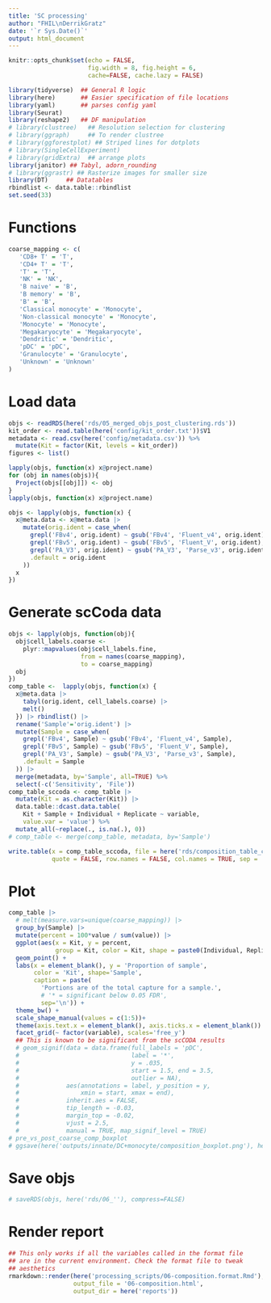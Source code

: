 ```yaml
---
title: 'SC processing'
author: "FHIL\nDerrikGratz"
date: '`r Sys.Date()`'
output: html_document
---
```


```r
knitr::opts_chunk$set(echo = FALSE,
                      fig.width = 8, fig.height = 6,
                      cache=FALSE, cache.lazy = FALSE) 

library(tidyverse)  ## General R logic
library(here)       ## Easier specification of file locations
library(yaml)       ## parses config yaml
library(Seurat)
library(reshape2)   ## DF manipulation
# library(clustree)   ## Resolution selection for clustering
# library(ggraph)     ## To render clustree
# library(ggforestplot) ## Striped lines for dotplots
# library(SingleCellExperiment)
# library(gridExtra)  ## arrange plots
library(janitor) ## Tabyl, adorn_rounding
# library(ggrastr) ## Rasterize images for smaller size
library(DT)     ## Datatables
rbindlist <- data.table::rbindlist
set.seed(33)
```

# Functions

```r
coarse_mapping <- c(
   'CD8+ T' = 'T',
   'CD4+ T' = 'T',
   'T' = 'T',
   'NK' = 'NK',
   'B naive' = 'B',
   'B memory' = 'B',
   'B' = 'B',
   'Classical monocyte' = 'Monocyte',
   'Non-classical monocyte' = 'Monocyte',
   'Monocyte' = 'Monocyte',
   'Megakaryocyte' = 'Megakaryocyte',
   'Dendritic' = 'Dendritic',
   'pDC' = 'pDC',
   'Granulocyte' = 'Granulocyte',
   'Unknown' = 'Unknown'
)
```


# Load data

```r
objs <- readRDS(here('rds/05_merged_objs_post_clustering.rds'))
kit_order <- read.table(here('config/kit_order.txt'))$V1
metadata <- read.csv(here('config/metadata.csv')) %>%
  mutate(Kit = factor(Kit, levels = kit_order))
figures <- list()
```

```r
lapply(objs, function(x) x@project.name)
for (obj in names(objs)){
  Project(objs[[obj]]) <- obj
}
lapply(objs, function(x) x@project.name)
```

```r
objs <- lapply(objs, function(x) {
  x@meta.data <- x@meta.data |>
    mutate(orig.ident = case_when(
      grepl('FBv4', orig.ident) ~ gsub('FBv4', 'Fluent_v4', orig.ident),
      grepl('FBv5', orig.ident) ~ gsub('FBv5', 'Fluent_V', orig.ident),
      grepl('PA_V3', orig.ident) ~ gsub('PA_V3', 'Parse_v3', orig.ident),
      .default = orig.ident
    )) 
  x
})
```


# Generate scCoda data

```r
objs <- lapply(objs, function(obj){
  obj$cell_labels.coarse <- 
    plyr::mapvalues(obj$cell_labels.fine, 
                    from = names(coarse_mapping),
                    to = coarse_mapping)
  obj
})
comp_table <-  lapply(objs, function(x) {
  x@meta.data |> 
    tabyl(orig.ident, cell_labels.coarse) |>
    melt()
  }) |> rbindlist() |>
  rename('Sample'='orig.ident') |>
  mutate(Sample = case_when(
    grepl('FBv4', Sample) ~ gsub('FBv4', 'Fluent_v4', Sample),
    grepl('FBv5', Sample) ~ gsub('FBv5', 'Fluent_V', Sample),
    grepl('PA_V3', Sample) ~ gsub('PA_V3', 'Parse_v3', Sample),
    .default = Sample
  )) |>
  merge(metadata, by='Sample', all=TRUE) %>%
  select(-c('Sensitivity', 'File'))
comp_table_sccoda <- comp_table |>
  mutate(Kit = as.character(Kit)) |>
  data.table::dcast.data.table(
    Kit + Sample + Individual + Replicate ~ variable, 
    value.var = 'value') %>%
  mutate_all(~replace(., is.na(.), 0)) 
# comp_table <- merge(comp_table, metadata, by='Sample')

write.table(x = comp_table_sccoda, file = here('rds/composition_table_coarse.txt'),
            quote = FALSE, row.names = FALSE, col.names = TRUE, sep = '\t')
```

# Plot

```r
comp_table |> 
  # melt(measure.vars=unique(coarse_mapping)) |> 
  group_by(Sample) |> 
  mutate(percent = 100*value / sum(value)) |>
  ggplot(aes(x = Kit, y = percent,
             group = Kit, color = Kit, shape = paste0(Individual, Replicate))) + 
  geom_point() +
  labs(x = element_blank(), y = 'Proportion of sample',
       color = 'Kit', shape='Sample',
       caption = paste(
         'Portions are of the total capture for a sample.',
         # '* = significant below 0.05 FDR',
         sep='\n')) +
  theme_bw() +
  scale_shape_manual(values = c(1:5))+ 
  theme(axis.text.x = element_blank(), axis.ticks.x = element_blank()) +
  facet_grid(~ factor(variable), scales='free_y')
  ## This is known to be significant from the scCODA results
  # geom_signif(data = data.frame(full_labels = 'pDC',
  #                               label = '*',
  #                               y = .035,
  #                               start = 1.5, end = 3.5,
  #                               outlier = NA),
  #             aes(annotations = label, y_position = y,
  #                 xmin = start, xmax = end),
  #             inherit.aes = FALSE,
  #             tip_length = -0.03,
  #             margin_top = -0.02,
  #             vjust = 2.5,
  #             manual = TRUE, map_signif_level = TRUE)
# pre_vs_post_coarse_comp_boxplot
# ggsave(here('outputs/innate/DC+monocyte/composition_boxplot.png'), height = 4, width = 15)
```

# Save objs

```r
# saveRDS(objs, here('rds/06_''), compress=FALSE)
```

# Render report

```r
## This only works if all the variables called in the format file 
## are in the current environment. Check the format file to tweak
## aesthetics 
rmarkdown::render(here('processing_scripts/06-composition.format.Rmd'),
                  output_file = '06-composition.html',
                  output_dir = here('reports'))
```
